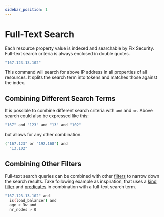 ```yaml
---
sidebar_position: 1
---
```


# Full-Text Search

Each resource property value is indexed and searchable by Fix Security. Full-text search criteria is always enclosed in double quotes.

```bash
"167.123.13.102"
```

This command will search for above IP address in all properties of all resources. It splits the search term into tokens and matches those against the index.

## Combining Different Search Terms

It is possible to combine different search criteria with `and` and `or`. Above search could also be expressed like this:

```bash
"167" and "123" and "13" and "102"
```

but allows for any other combination.

```bash
("167.123" or "192.168") and
  "13.102"
```

## Combining Other Filters

Full-text search queries can be combined with other [filters](./filters.mdx) to narrow down the search results. Take following example as inspiration, that uses a [kind filter](./filters.mdx#selecting-nodes-by-kind) and [predicates](./filters.mdx#selecting-nodes-by-predicate) in combination with a full-text search term.

```bash
"167.123.13.102" and
  is(load_balancer) and
  age > 3w and
  nr_nodes > 0
```
